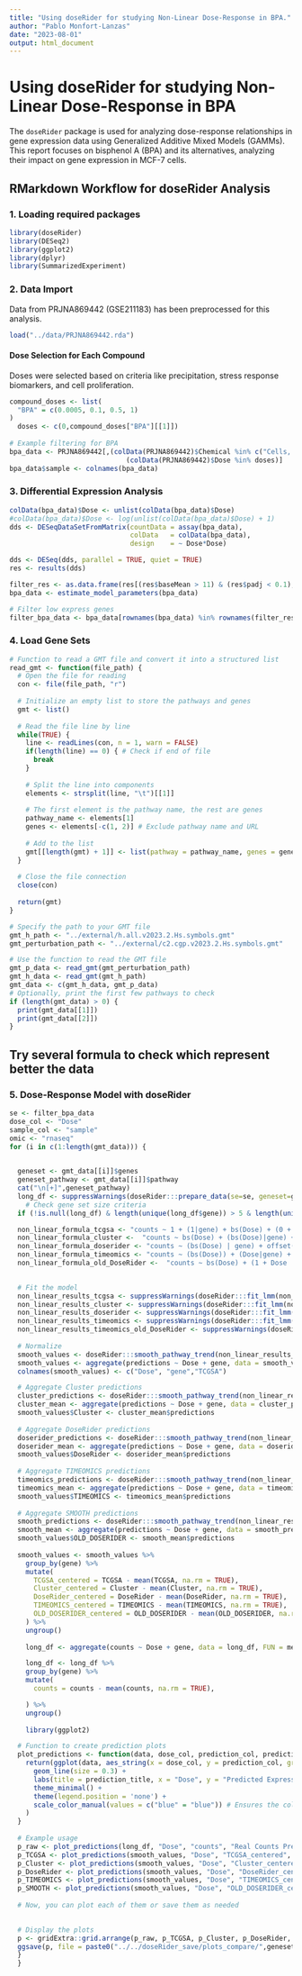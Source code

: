 ```yaml
---
title: "Using doseRider for studying Non-Linear Dose-Response in BPA."
author: "Pablo Monfort-Lanzas"
date: "2023-08-01"
output: html_document
---
```


# Using doseRider for studying Non-Linear Dose-Response in BPA

The `doseRider` package is used for analyzing dose-response relationships in gene expression data using Generalized Additive Mixed Models (GAMMs). This report focuses on bisphenol A (BPA) and its alternatives, analyzing their impact on gene expression in MCF-7 cells.

## RMarkdown Workflow for doseRider Analysis

### 1. Loading required packages

```r
library(doseRider)
library(DESeq2)
library(ggplot2)
library(dplyr)
library(SummarizedExperiment)
```

### 2. Data Import

Data from PRJNA869442 (GSE211183) has been preprocessed for this analysis.

```r
load("../data/PRJNA869442.rda")
```

#### Dose Selection for Each Compound

Doses were selected based on criteria like precipitation, stress response biomarkers, and cell proliferation.

```r
compound_doses <- list(
  "BPA" = c(0.0005, 0.1, 0.5, 1)
)
  doses <- c(0,compound_doses["BPA"][[1]])
  
# Example filtering for BPA
bpa_data <- PRJNA869442[,(colData(PRJNA869442)$Chemical %in% c("Cells, no treatment","BPA")) &
                             (colData(PRJNA869442)$Dose %in% doses)]
bpa_data$sample <- colnames(bpa_data)
```

### 3. Differential Expression Analysis

```r
colData(bpa_data)$Dose <- unlist(colData(bpa_data)$Dose)
#colData(bpa_data)$Dose <- log(unlist(colData(bpa_data)$Dose) + 1)
dds <- DESeqDataSetFromMatrix(countData = assay(bpa_data),
                              colData   = colData(bpa_data),
                              design    = ~ Dose*Dose)

dds <- DESeq(dds, parallel = TRUE, quiet = TRUE)
res <- results(dds)

filter_res <- as.data.frame(res[(res$baseMean > 11) & (res$padj < 0.1),])
bpa_data <- estimate_model_parameters(bpa_data)

# Filter low express genes
filter_bpa_data <- bpa_data[rownames(bpa_data) %in% rownames(filter_res),]
```

### 4. Load Gene Sets

```r
# Function to read a GMT file and convert it into a structured list
read_gmt <- function(file_path) {
  # Open the file for reading
  con <- file(file_path, "r")
  
  # Initialize an empty list to store the pathways and genes
  gmt <- list()
  
  # Read the file line by line
  while(TRUE) {
    line <- readLines(con, n = 1, warn = FALSE)
    if(length(line) == 0) { # Check if end of file
      break
    }
    
    # Split the line into components
    elements <- strsplit(line, "\t")[[1]]
    
    # The first element is the pathway name, the rest are genes
    pathway_name <- elements[1]
    genes <- elements[-c(1, 2)] # Exclude pathway name and URL
    
    # Add to the list
    gmt[[length(gmt) + 1]] <- list(pathway = pathway_name, genes = genes)
  }
  
  # Close the file connection
  close(con)
  
  return(gmt)
}

# Specify the path to your GMT file
gmt_h_path <- "../external/h.all.v2023.2.Hs.symbols.gmt" 
gmt_perturbation_path <- "../external/c2.cgp.v2023.2.Hs.symbols.gmt"

# Use the function to read the GMT file
gmt_p_data <- read_gmt(gmt_perturbation_path)
gmt_h_data <- read_gmt(gmt_h_path)
gmt_data <- c(gmt_h_data, gmt_p_data)
# Optionally, print the first few pathways to check
if (length(gmt_data) > 0) {
  print(gmt_data[[1]])
  print(gmt_data[[2]])
}

```

## Try several formula to check which represent better the data

### 5. Dose-Response Model with doseRider

```r
se <- filter_bpa_data
dose_col <- "Dose"
sample_col <- "sample"
omic <- "rnaseq"
for (i in c(1:length(gmt_data))) {

    
  geneset <- gmt_data[[i]]$genes
  geneset_pathway <- gmt_data[[i]]$pathway
  cat("\n[+]",geneset_pathway)
  long_df <- suppressWarnings(doseRider:::prepare_data(se=se, geneset=geneset, dose_col=dose_col, sample_col=sample_col, omic=omic))
    # Check gene set size criteria
  if (!is.null(long_df) & length(unique(long_df$gene)) > 5 & length(unique(long_df$gene)) < 1000) {

  non_linear_formula_tcgsa <- "counts ~ 1 + (1|gene) + bs(Dose) + (0 + bs(Dose)|gene) + offset(log(size_factor))"
  non_linear_formula_cluster <-  "counts ~ bs(Dose) + (bs(Dose)|gene) + offset(log(size_factor))"
  non_linear_formula_doserider <- "counts ~ (bs(Dose) | gene) + offset(log(size_factor))"
  non_linear_formula_timeomics <- "counts ~ (bs(Dose)) + (Dose|gene) + offset(log(size_factor))"
  non_linear_formula_old_DoseRider <-  "counts ~ bs(Dose) + (1 + Dose | gene) + offset(log(size_factor))"

  
  # Fit the model
  non_linear_results_tcgsa <- suppressWarnings(doseRider:::fit_lmm(non_linear_formula_tcgsa, long_df, omic))
  non_linear_results_cluster <- suppressWarnings(doseRider:::fit_lmm(non_linear_formula_cluster, long_df, omic))
  non_linear_results_doserider <- suppressWarnings(doseRider:::fit_lmm(non_linear_formula_doserider, long_df, omic))
  non_linear_results_timeomics <- suppressWarnings(doseRider:::fit_lmm(non_linear_formula_timeomics, long_df, omic))
  non_linear_results_timeomics_old_DoseRider <- suppressWarnings(doseRider:::fit_lmm(non_linear_formula_old_DoseRider, long_df, omic))
  
  # Normalize
  smooth_values <- doseRider:::smooth_pathway_trend(non_linear_results_tcgsa, long_df, dose_col, sample_col, omic, TRUE, c(), dose_points = 50)
  smooth_values <- aggregate(predictions ~ Dose + gene, data = smooth_values, FUN = mean)
  colnames(smooth_values) <- c("Dose", "gene","TCGSA")

  # Aggregate Cluster predictions
  cluster_predictions <- doseRider:::smooth_pathway_trend(non_linear_results_cluster, long_df, dose_col, sample_col, omic, TRUE, c(), dose_points = 50)
  cluster_mean <- aggregate(predictions ~ Dose + gene, data = cluster_predictions, FUN = mean)
  smooth_values$Cluster <- cluster_mean$predictions
  
  # Aggregate DoseRider predictions
  doserider_predictions <- doseRider:::smooth_pathway_trend(non_linear_results_doserider, long_df, dose_col, sample_col, omic, TRUE, c(), dose_points = 50)
  doserider_mean <- aggregate(predictions ~ Dose + gene, data = doserider_predictions, FUN = mean)
  smooth_values$DoseRider <- doserider_mean$predictions
  
  # Aggregate TIMEOMICS predictions
  timeomics_predictions <- doseRider:::smooth_pathway_trend(non_linear_results_timeomics, long_df, dose_col, sample_col, omic, TRUE, c(), dose_points = 50)
  timeomics_mean <- aggregate(predictions ~ Dose + gene, data = timeomics_predictions, FUN = mean)
  smooth_values$TIMEOMICS <- timeomics_mean$predictions
  
  # Aggregate SMOOTH predictions
  smooth_predictions <- doseRider:::smooth_pathway_trend(non_linear_results_timeomics_old_DoseRider, long_df, dose_col, sample_col, omic, TRUE, c(), dose_points = 50)
  smooth_mean <- aggregate(predictions ~ Dose + gene, data = smooth_predictions, FUN = mean)
  smooth_values$OLD_DOSERIDER <- smooth_mean$predictions
  
  smooth_values <- smooth_values %>%
    group_by(gene) %>%
    mutate(
      TCGSA_centered = TCGSA - mean(TCGSA, na.rm = TRUE),
      Cluster_centered = Cluster - mean(Cluster, na.rm = TRUE),
      DoseRider_centered = DoseRider - mean(DoseRider, na.rm = TRUE),
      TIMEOMICS_centered = TIMEOMICS - mean(TIMEOMICS, na.rm = TRUE),
      OLD_DOSERIDER_centered = OLD_DOSERIDER - mean(OLD_DOSERIDER, na.rm = TRUE)
    ) %>%
    ungroup()
  
    long_df <- aggregate(counts ~ Dose + gene, data = long_df, FUN = mean)

    long_df <- long_df %>%
    group_by(gene) %>%
    mutate(
      counts = counts - mean(counts, na.rm = TRUE),

    ) %>%
    ungroup()
    
    library(ggplot2)

  # Function to create prediction plots
  plot_predictions <- function(data, dose_col, prediction_col, prediction_title) {
    return(ggplot(data, aes_string(x = dose_col, y = prediction_col, group = "gene", color = "'blue'")) +
      geom_line(size = 0.3) +
      labs(title = prediction_title, x = "Dose", y = "Predicted Expression") +
      theme_minimal() +
      theme(legend.position = 'none') +
      scale_color_manual(values = c("blue" = "blue")) # Ensures the color "blue" is used
    )
  }
  
  # Example usage
  p_raw <- plot_predictions(long_df, "Dose", "counts", "Real Counts Predictions")
  p_TCGSA <- plot_predictions(smooth_values, "Dose", "TCGSA_centered", "TCGSA Predictions")
  p_Cluster <- plot_predictions(smooth_values, "Dose", "Cluster_centered", "Cluster Predictions")
  p_DoseRider <- plot_predictions(smooth_values, "Dose", "DoseRider_centered", "DoseRider Predictions")
  p_TIMEOMICS <- plot_predictions(smooth_values, "Dose", "TIMEOMICS_centered", "TIMEOMICS Predictions")
  p_SMOOTH <- plot_predictions(smooth_values, "Dose", "OLD_DOSERIDER_centered", "OLD DOSERIDER Predictions")
  
  # Now, you can plot each of them or save them as needed

  
  # Display the plots
  p <- gridExtra::grid.arrange(p_raw, p_TCGSA, p_Cluster, p_DoseRider, p_TIMEOMICS,p_SMOOTH, ncol = 3)
  ggsave(p, file = paste0("../../doseRider_save/plots_compare/",geneset_pathway,".png"), width = 8, height = 5)
  }
  }
```
